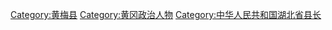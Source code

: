 [[Category:黄梅县|Category:黄梅县]]
[[Category:黄冈政治人物|Category:黄冈政治人物]]
[[Category:中华人民共和国湖北省县长|Category:中华人民共和国湖北省县长]]